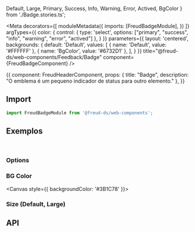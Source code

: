   Default,
  Large,
  Primary,
  Success,
  Info,
  Warning,
  Error,
  Actived,
  BgColor
} from './Badge.stories.ts';

<Meta
  decorators={[
    moduleMetadata({
      imports: [FreudBadgeModule],
    })
  ]}
  argTypes={{
    color: {
      control: {
        type: 'select',
        options: ["primary", "success", "info", "warning", "error", "actived"]
      },
    }
  }}
  parameters={{
    layout: 'centered',
    backgrounds: {
      default: 'Default',
      values: [
        { name: 'Default', value: '#FFFFFF' },
        { name: 'BgColor', value: '#6732D1' },
      ],
    }
  }}
  title="@freud-ds/web-components/Feedback/Badge"
  component={FreudBadgeComponent}
/>

<Story name="Storyname-hidden">
  {{
    component: FreudHeaderComponent,
    props: {
      title: "Badge",
      description: "O emblema é um pequeno indicador de status para outro elemento."
    },
  }}
</Story>

## <a id="importing"></a>Import

```ts
import FreudBadgeModule from '@freud-ds/web-components';
```

## <a id="exemplos"></a>Exemplos
<br />

### Options
<Canvas>
  <Story story={Primary}/>
  <Story story={Success}/>
  <Story story={Info}/>
  <Story story={Warning}/>
  <Story story={Error}/>
  <Story story={Actived}/>
</Canvas>

### BG Color
<Canvas style={{ backgroundColor: '#3B1C78' }}>
  <Story story={BgColor}/>
</Canvas>

### Size (Default, Large)
<Canvas>
  <Story story={Default}/>
  <Story story={Large}/>
</Canvas>

## <a id="api"></a>API

<ArgsTable of={FreudBadgeComponent} />
